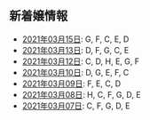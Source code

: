 新着嬢情報
----

- [2021年03月15日](/new/2021-03-15): G, F, C, E, D
- [2021年03月13日](/new/2021-03-13): D, F, G, C, E
- [2021年03月12日](/new/2021-03-12): C, D, H, E, G, F
- [2021年03月10日](/new/2021-03-10): D, G, E, F, C
- [2021年03月09日](/new/2021-03-09): F, E, C, D
- [2021年03月08日](/new/2021-03-08): H, C, F, G, D, E
- [2021年03月07日](/new/2021-03-07): C, F, G, D, E
